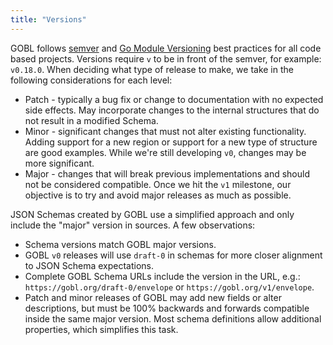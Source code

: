 ```yaml
---
title: "Versions"
---
```


GOBL follows [semver](https://semver.org) and [Go Module Versioning](https://go.dev/doc/modules/version-numbers) best practices for all code based projects. Versions require `v` to be in front of the semver, for example: `v0.18.0`. When deciding what type of release to make, we take in the following considerations for each level:

- Patch - typically a bug fix or change to documentation with no expected side effects. May incorporate changes to the internal structures that do not result in a modified Schema.
- Minor - significant changes that must not alter existing functionality. Adding support for a new region or support for a new type of structure are good examples. While we're still developing `v0`, changes may be more significant.
- Major - changes that will break previous implementations and should not be considered compatible. Once we hit the `v1` milestone, our objective is to try and avoid major releases as much as possible.

JSON Schemas created by GOBL use a simplified approach and only include the "major" version in sources. A few observations:

- Schema versions match GOBL major versions.
- GOBL `v0` releases will use `draft-0` in schemas for more closer alignment to JSON Schema expectations.
- Complete GOBL Schema URLs include the version in the URL, e.g.: `https://gobl.org/draft-0/envelope` or `https://gobl.org/v1/envelope`.
- Patch and minor releases of GOBL may add new fields or alter descriptions, but must be 100% backwards and forwards compatible inside the same major version. Most schema definitions allow additional properties, which simplifies this task.
